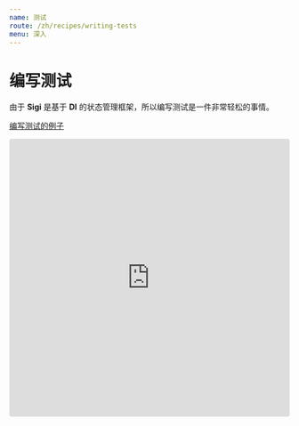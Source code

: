 ```yaml
---
name: 测试
route: /zh/recipes/writing-tests
menu: 深入
---
```


# 编写测试
由于 **Sigi** 是基于 **DI** 的状态管理框架，所以编写测试是一件非常轻松的事情。

[编写测试的例子](https://codesandbox.io/s/sigi-recipes-writing-tests-wdvqr)

<iframe
  src="https://codesandbox.io/embed/sigi-recipes-writing-tests-wdvqr?fontsize=14&hidenavigation=1&module=%2Fsrc%2F__tests__%2Fapp.module.spec.ts&previewwindow=tests&theme=dark"
  style="width:100%; height:500px; border:0; border-radius: 4px; overflow:hidden;"
  title="sigi-recipes-writing-tests"
  allow="geolocation; microphone; camera; midi; vr; accelerometer; gyroscope; payment; ambient-light-sensor; encrypted-media; usb"
  sandbox="allow-modals allow-forms allow-popups allow-scripts allow-same-origin"
></iframe>